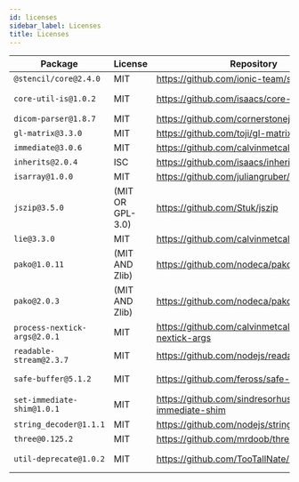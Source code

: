 ```yaml
---
id: licenses
sidebar_label: Licenses
title: Licenses
---
```



Package | License | Repository | Publisher
 ------ | ------- | ---------- | ------------
`@stencil/core@2.4.0` | MIT | https://github.com/ionic-team/stencil | Ionic Team
`core-util-is@1.0.2` | MIT | https://github.com/isaacs/core-util-is | Isaac Z. Schlueter
`dicom-parser@1.8.7` | MIT | https://github.com/cornerstonejs/dicomParser | Chris Hafey
`gl-matrix@3.3.0` | MIT | https://github.com/toji/gl-matrix |
`immediate@3.0.6` | MIT | https://github.com/calvinmetcalf/immediate |
`inherits@2.0.4` | ISC | https://github.com/isaacs/inherits |
`isarray@1.0.0` | MIT | https://github.com/juliangruber/isarray | Julian Gruber
`jszip@3.5.0` | (MIT OR GPL-3.0) | https://github.com/Stuk/jszip | Stuart Knightley
`lie@3.3.0` | MIT | https://github.com/calvinmetcalf/lie |
`pako@1.0.11` | (MIT AND Zlib) | https://github.com/nodeca/pako |
`pako@2.0.3` | (MIT AND Zlib) | https://github.com/nodeca/pako |
`process-nextick-args@2.0.1` | MIT | https://github.com/calvinmetcalf/process-nextick-args |
`readable-stream@2.3.7` | MIT | https://github.com/nodejs/readable-stream |
`safe-buffer@5.1.2` | MIT | https://github.com/feross/safe-buffer | Feross Aboukhadijeh
`set-immediate-shim@1.0.1` | MIT | https://github.com/sindresorhus/set-immediate-shim | Sindre Sorhus
`string_decoder@1.1.1` | MIT | https://github.com/nodejs/string_decoder |
`three@0.125.2` | MIT | https://github.com/mrdoob/three.js | mrdoob
`util-deprecate@1.0.2` | MIT | https://github.com/TooTallNate/util-deprecate | Nathan Rajlich

